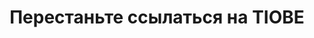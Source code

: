 ---
title: "Перестаньте ссылаться на TIOBE"
description: "Что такое рейтинг языков программирования TIOBE и почему это не достоверный источник информации"
published: false
publishedAt: 2024-01-24
tags: 
  - translation
  - coding
---